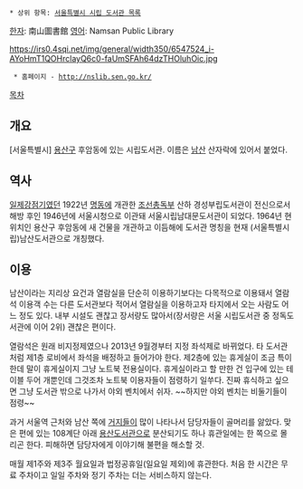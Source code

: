  * 상위 항목: [[서울특별시 시립 도서관 목록]]

[[한자]]: 南山圖書館
[[영어]]: Namsan Public Library

https://irs0.4sqi.net/img/general/width350/6547524_i-AYoHmT1QOHrclayQ6c0-faUmSFAh64dzTHOluhOic.jpg

  * 홈페이지 - http://nslib.sen.go.kr/ 

[[목차]]

== 개요 ==
[서울특별시] [[용산구]] 후암동에 있는 시립도서관. 이름은 [[남산]] 산자락에 있어서 붙었다.
== 역사 ==
[[일제강점기]]였던 1922년 [[명동]]에 개관한 [[조선총독부]] 산하 경성부립도서관이 전신으로서 해방 후인 1946년에 서울시청으로 이관돼 서울시립남대문도서관이 되었다. 1964년 현 위치인 용산구 후암동에 새 건물을 개관하고 이듬해에 도서관 명칭을 현재 (서울특별시립)남산도서관으로 개칭했다.
== 이용 ==
남산이라는 지리상 요건과 열람실을 단순히 이용하기보다는 다목적으로 이용돼서 열람석 이용객 수는 다른 도서관보다 적어서 열람실을 이용하고자 타지에서 오는 사람도 어느 정도 있다. 내부 시설도 괜찮고 장서량도 많아서(장서량은 서울 시립도서관 중 정독도서관에 이어 2위) 괜찮은 편이다.

열람석은 원래 비지정제였으나 2013년 9월경부터 지정 좌석제로 바뀌었다. 타 도서관처럼 제1층 로비에서 좌석을 배정하고 들어가야 한다. 제2층에 있는 휴게실이 조금 특이한데 말이 휴게실이지 그냥 노트북 전용실이다. 휴게실이라고 할 만한 건 입구에 있는 테이블 두어 개뿐인데 그것조차 노트북 이용자들이 점령하기 일쑤다. 진짜 휴식하고 싶으면 그냥 도서관 밖으로 나가서 야외 벤치에서 쉬자. ~~하지만 야외 벤치는 비둘기들이 점령~~

과거 서울역 근처와 남산 쪽에 [[노숙자|거지]]들이 많이 나타나서 담당자들이 골머리를 앓았다. 맞은 편에 있는 108계단 아래 [[용산도서관]]으로 분산되기도 하나 휴관일에는 한 쪽으로 몰리곤 한다. 피해하면 담당자에게 이야기해 불편을 해소할 것.

매월 제1주와 제3주 월요일과 법정공휴일(일요일 제외)에 휴관한다. 처음 한 시간은 무료 주차이고 일일 주차와 정기 주차는 더는 서비스하지 않는다.

